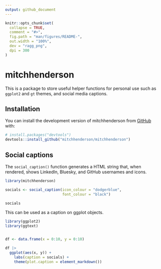 ```yaml
---
output: github_document
---
```


<!-- README.md is generated from README.Rmd. Please edit that file -->

```r
knitr::opts_chunk$set(
  collapse = TRUE,
  comment = "#>",
  fig.path = "man/figures/README-",
  out.width = "100%",
  dev = "ragg_png",
  dpi = 300
)
```

# mitchhenderson

<!-- badges: start -->
<!-- badges: end -->

This is a package to store useful helper functions for personal use such as `ggplot2` and `gt` themes, and social media captions.

## Installation

You can install the development version of mitchhenderson from [GitHub](https://github.com/) with:

``` r
# install.packages("devtools")
devtools::install_github("mitchhenderson/mitchhenderson")
```

## Social captions

The `social_caption()` function generates a HTML string that, when rendered, shows LinkedIn, Bluesky, and GitHub usernames and icons.

```r
library(mitchhenderson)

socials <- social_caption(icon_colour = "dodgerblue", 
                          font_colour = "black")

socials
```
This can be used as a caption on ggplot objects.

```r
library(ggplot2)
library(ggtext)


df <- data.frame(x = 0:10, y = 0:10)

df |>
  ggplot(aes(x, y)) +
    labs(caption = socials) +
    theme(plot.caption = element_markdown())
```
